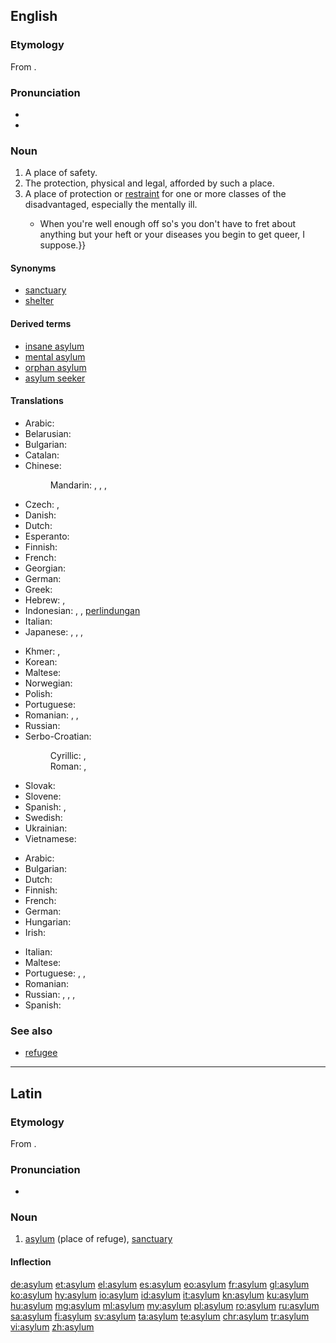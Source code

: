 ==English==

===Etymology===
From {{etyl|la|en}} {{term|asylum|lang=la}}.

===Pronunciation===
* {{audio|en-us-asylum.ogg|Audio (US)|lang=en}}
* {{IPA|/əˈsaɪləm/|lang=en}}

===Noun===
{{en-noun}}

# A place of safety.
# The protection, physical and legal, afforded by such a place.
# A place of protection or [[restraint]] for one or more classes of the disadvantaged, especially the mentally ill.
#* {{quote-book|year=1913|author={{w|Joseph C. Lincoln}}|chapter=5
|title=[http://openlibrary.org/works/OL5535161W Mr. Pratt's Patients]
|passage=Of all the queer collections of humans outside of a crazy '''asylum''', it seemed to me this sanitarium was the cup winner. {{...}} When you're well enough off so's you don't have to fret about anything but your heft or your diseases you begin to get queer, I suppose.}}

====Synonyms====
* [[sanctuary]]
* [[shelter]]

====Derived terms====
* [[insane asylum]]
* [[mental asylum]]
* [[orphan asylum]]
* [[asylum seeker]]

====Translations====
{{trans-top|place of safety}}
* Arabic: {{t|ar|مَلْجَأ|m}}
* Belarusian: {{t|be|прыту́лак|m}}
* Bulgarian: {{t+|bg|убе́жище|n}}
* Catalan: {{t|ca|asil|m}}
* Chinese:
*: Mandarin: {{t+|cmn|庇護|sc=Hani}}, {{t+|cmn|庇护|tr=bìhù|sc=Hani}}, {{t|cmn|避難所|sc=Hani}}, {{t+|cmn|避难所|tr=bìnànsuǒ|sc=Hani}}
* Czech: {{t+|cs|útočiště|n}}, {{t+|cs|azyl|m}}
* Danish: {{t+|da|asyl|n}}
* Dutch: {{t+|nl|asiel|n}}
* Esperanto: {{t|eo|azilo}}
* Finnish: {{t+|fi|turvapaikka}}
* French: {{t+|fr|asile|m}}
* Georgian: {{t|ka|თავშესაფარი|sc=Geor}}
* German: {{t+|de|Asyl|m}}
* Greek: {{t+|el|άσυλο}}
* Hebrew: {{t|he|הקדש|tr=hekdeish}}, {{t|he|מדיני}}
* Indonesian: {{t|id|asilum}}, {{t+|id|suaka}}, [[lindung|perlindungan]]
* Italian: {{t+|it|asilo|m}}
* Japanese: {{t|ja|アジール|tr=ajīru}}, {{t|ja|アサイラム|tr=asairamu|sc=Jpan}}, {{t|ja|避難所|tr=hinanjo}}, {{t|ja|養護施設|tr=yōgo sisetsu}}
{{trans-mid}}
* Khmer: {{t+|km|បដិសរណដ្ឋាន|tr=pa’de’sa’ra’nattʰaan|sc=Khmr}}, {{t|km|ទីជ្រកកោន|tr=tii crɔɔk kaon|sc=Khmr}}
* Korean: {{t+|ko|망명|sc=Kore}}
* Maltese: {{t|mt|refuġju}}
* Norwegian: {{t|no|asyl|c}}
* Polish: {{t+|pl|azyl|m}}
* Portuguese: {{t+|pt|asilo|m}}
* Romanian: {{t+|ro|azil|n}}, {{t+|ro|adăpost|n}}, {{t+|ro|sanctuar|n}}
* Russian: {{t+|ru|убе́жище|n}}
* Serbo-Croatian:
*: Cyrillic: {{t|sh|азил|m|sc=Cyrl}}, {{t|sh|уточиште|n|sc=Cyrl}}
*: Roman: {{t+|sh|azil|m}}, {{t+|sh|utočište|n}}
* Slovak: {{t|sk|azyl|m}}
* Slovene: {{t+|sl|azil|m}}
* Spanish: {{t+|es|asilo|m}}, {{t+|es|santuario|m}}
* Swedish: {{t+|sv|asyl|c}}
* Ukrainian: {{t+|uk|приту́лок|m}}
* Vietnamese: {{t|vi|viện cứu tế}}
{{trans-bottom}}

{{trans-top|mental asylum}}
* Arabic: {{t|ar|لُجُوء|m}}
* Bulgarian: {{t|bg|лудница|f}}
* Dutch: {{t|nl|psychiatrische instelling|f}}
* Finnish: {{t+|fi|mielisairaala}}
* French: {{t|fr|asile psychiatrique|m}}
* German: {{t|de|psychiatrische Anstalt|f}}
* Hungarian: {{t+|hu|elmegyógyintézet}}
* Irish: {{t|ga|gealtlann|f}}
{{trans-mid}}
* Italian: {{t+|it|manicomio|m}}
* Maltese: {{t|mt|manikomju}}
* Portuguese: {{t+|pt|manicómio|m}} {{qualifier|Portugal}}, {{t+|pt|manicômio|m}} {{qualifier|Brazil}}, {{t+|pt|hospício}} {{qualifier|Brazil}}
* Romanian: {{t+|ro|azil|n}}
* Russian: {{t|ru|психиатри́ческая больни́ца|f}}, {{t+|ru|психбольни́ца|f}}, {{t+|ru|психу́шка|f}} {{qualifier|colloquial}}, {{t+|ru|дурдо́м|m}} {{qualifier|pejorative}}
* Spanish: {{t+|es|manicomio|m}}
{{trans-bottom}}

===See also===
* [[refugee]]

----

==Latin==

===Etymology===
From {{etyl|grc|la}} {{m|grc|ἄσυλον}}.

===Pronunciation===
* {{la-pronunc|asȳlum}}

===Noun===
{{la-noun|asȳlum||asȳlī|n|second}}

# [[#English|asylum]] (place of refuge), [[sanctuary]]

====Inflection====
{{la-decl-2nd-N|asȳl}}

[[de:asylum]]
[[et:asylum]]
[[el:asylum]]
[[es:asylum]]
[[eo:asylum]]
[[fr:asylum]]
[[gl:asylum]]
[[ko:asylum]]
[[hy:asylum]]
[[io:asylum]]
[[id:asylum]]
[[it:asylum]]
[[kn:asylum]]
[[ku:asylum]]
[[hu:asylum]]
[[mg:asylum]]
[[ml:asylum]]
[[my:asylum]]
[[pl:asylum]]
[[ro:asylum]]
[[ru:asylum]]
[[sa:asylum]]
[[fi:asylum]]
[[sv:asylum]]
[[ta:asylum]]
[[te:asylum]]
[[chr:asylum]]
[[tr:asylum]]
[[vi:asylum]]
[[zh:asylum]]